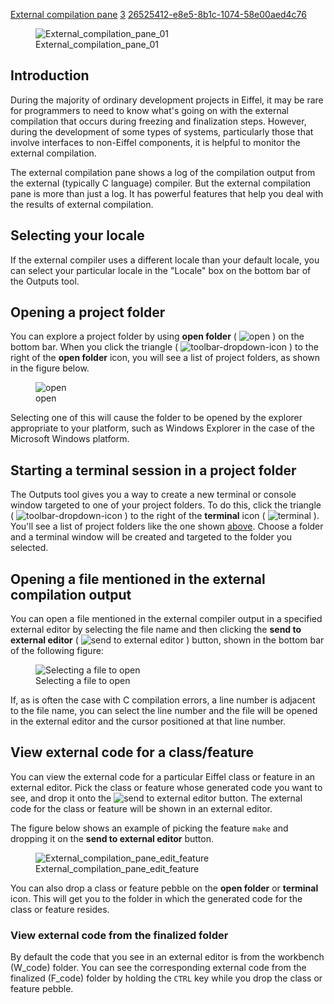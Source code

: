 [[Property:title|External compilation pane]]
[[Property:weight|3]]
[[Property:uuid|26525412-e8e5-8b1c-1074-58e00aed4c76]]
{{underconstruction}}


[[Image:External compilation pane 01]]  


==Introduction==

During the majority of ordinary development projects in Eiffel, it may be rare for programmers to need to know what's going on with the external compilation that occurs during freezing and finalization steps. However, during the development of some types of systems, particularly those that involve interfaces to non-Eiffel components, it is helpful to monitor the external compilation.

The external compilation pane shows a log of the compilation output from the external (typically C language) compiler. But the external compilation pane is more than just a log. It has powerful features that help you deal with the results of external compilation.

==Selecting your locale==

If the external compiler uses a different locale than your default locale, you can select your particular locale in the "Locale" box on the bottom bar of the Outputs tool.

==Opening a project folder==

You can explore a project folder by using '''open folder''' ( [[Image:general-open-icon|open]] ) on the bottom bar. When you click the triangle ( [[Image:toolbar-dropdown-icon]] ) to the right of the '''open folder''' icon, you will see a list of project folders, as shown in the figure below.

[[Image:Outputs tool Open folder|open]]

Selecting one of this will cause the folder to be opened by the explorer appropriate to your platform, such as Windows Explorer in the case of the Microsoft Windows platform.

==Starting a terminal session in a project folder==

The Outputs tool gives you a way to create a new terminal or console window targeted to one of your project folders. To do this, click the triangle ( [[Image:toolbar-dropdown-icon]] ) to the right of the '''terminal''' icon ( [[Image:terminal-icon|terminal]] ). You'll see a list of project folders like the one shown [[#Opening a project folder|above]]. Choose a folder and a terminal window will be created and targeted to the folder you selected.

==Opening a file mentioned in the external compilation output==

You can open a file mentioned in the external compiler output in a specified external editor by selecting the file name and then clicking the '''send to external editor''' ( [[Image:metrics-tool--command-send-to-external-editor-icon|send to external editor]] ) button, shown in the bottom bar of the following figure:

[[Image:External compilation pane file selection|Selecting a file to open]]  

If, as is often the case with C compilation errors, a line number is adjacent to the file name, you can select the line number and the file will be opened in the external editor and the cursor positioned at that line number.

==View external code for a class/feature==

You can view the external code for a particular Eiffel class or feature in an external editor. Pick the class or feature whose generated code you want to see, and drop it onto the [[Image:metrics-tool--command-send-to-external-editor-icon|send to external editor]] button. The external code for the class or feature will be shown in an external editor. 

The figure below shows an example of picking the feature <code>make</code> and dropping it on the '''send to external editor''' button.

[[Image:External compilation pane edit feature]]  

You can also drop a class or feature pebble on the '''open folder''' or '''terminal''' icon. This will get you to the folder in which the generated code for the class or feature resides. 

===View external code from the finalized folder===

By default the code that you see in an external editor is from the workbench (W_code) folder. You can see the corresponding external code from the finalized (F_code) folder by holding the <code>CTRL</code> key while you drop the class or feature pebble. 



